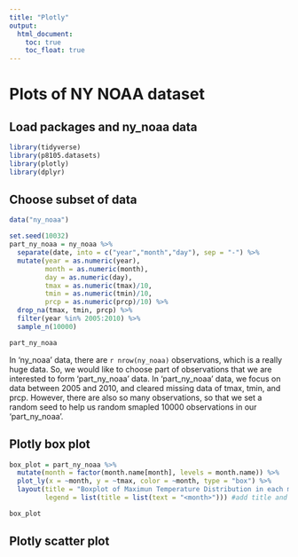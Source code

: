 ```yaml
---
title: "Plotly"
output: 
  html_document:
    toc: true
    toc_float: true
---
```


# Plots of NY NOAA dataset

## Load packages and ny_noaa data

```r
library(tidyverse)
library(p8105.datasets)
library(plotly)
library(dplyr)
```

## Choose subset of data

```r
data("ny_noaa")

set.seed(10032)
part_ny_noaa = ny_noaa %>%
  separate(date, into = c("year","month","day"), sep = "-") %>%
  mutate(year = as.numeric(year),
         month = as.numeric(month),
         day = as.numeric(day),
         tmax = as.numeric(tmax)/10,
         tmin = as.numeric(tmin)/10,
         prcp = as.numeric(prcp)/10) %>%
  drop_na(tmax, tmin, prcp) %>%
  filter(year %in% 2005:2010) %>%
  sample_n(10000) 

part_ny_noaa

```


In 'ny_noaa' data, there are `r nrow(ny_noaa)` observations, which is a really huge data. So, we would like to choose part of observations that we are interested to form 'part_ny_noaa' data. In 'part_ny_noaa' data, we focus on data between 2005 and 2010, and cleared missing data of tmax, tmin, and prcp. However, there are also so many observations, so that we set a random seed to help us random smapled 10000 observations in our 'part_ny_noaa'.


## Plotly box plot

```r
box_plot = part_ny_noaa %>%
  mutate(month = factor(month.name[month], levels = month.name)) %>%
  plot_ly(x = ~month, y = ~tmax, color = ~month, type = "box") %>%
  layout(title = "Boxplot of Maximun Temperature Distribution in each month", 
         legend = list(title = list(text = "<month>"))) #add title and lengend title in the graph

box_plot

```


## Plotly scatter plot





